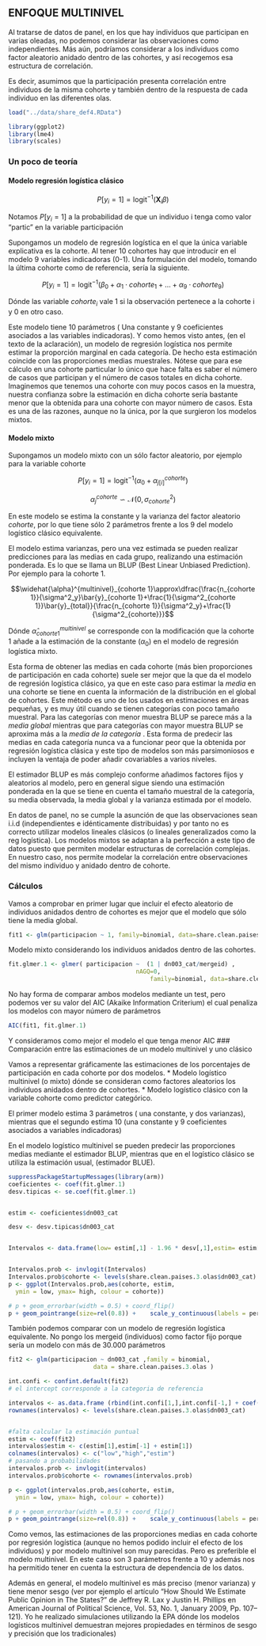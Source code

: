 ## ENFOQUE MULTINIVEL

Al tratarse de datos de panel, en los que hay individuos que participan en varias oleadas, no podemos considerar las observaciones como independientes. Más aún, podríamos considerar a los individuos como factor aleatorio anidado dentro de las cohortes, y así recogemos esa estructura de correlación. 

Es decir, asumimos que la participación presenta correlación entre individuos de la misma cohorte y también dentro de la respuesta de cada individuo en las diferentes olas.

```r
load("../data/share_def4.RData")
```
```r
library(ggplot2)
library(lme4)
library(scales)
```


### Un poco de teoría


#### Modelo regresión logística clásico

$$P[y_{i}=1]= \text{logit}^{-1} (\mathbf{X}_i\beta)$$

Notamos $P[y_{i}=1]$ a la probabilidad de que un individuo i tenga como valor "partic" en la variable participación

Supongamos un modelo de regresión logística en el que la única variable explicativa es la cohorte. Al tener 10 cohortes hay que introducir en el modelo 9 variables indicadoras (0-1). Una formulación del modelo, tomando la última cohorte como de referencia, sería la siguiente.

$$P[y_{i}=1]= \text{logit}^{-1} (\beta_0+\alpha_1\cdot cohorte_1 +\ldots + \alpha_9\cdot cohorte_9  )$$

Dónde las variable $cohorte_i$ vale 1 si la observación pertenece a la cohorte i y 0 en otro caso.

Este modelo tiene 10 parámetros ( Una constante y 9 coeficientes asociados a las variables indicadoras). Y como hemos visto antes, (en el texto de la aclaración), un modelo de regresión logística nos permite estimar la proporción marginal en cada categoría. De hecho esta estimación coincide con las proporciones medias muestrales. Nótese que para ese cálculo en una cohorte particular lo único que hace falta es saber el número de casos que participan y el número de casos totales en dicha cohorte. 
Imaginemos que tenemos una cohorte con muy pocos casos en la muestra, nuestra confianza sobre la estimación en dicha cohorte sería bastante menor que la obtenida para una cohorte con mayor número de casos. Esta es una de las razones, aunque no la única, por la que surgieron los modelos mixtos.

#### Modelo mixto

Supongamos un modelo mixto con un sólo factor aleatorio, por ejemplo para la variable cohorte

$$P[y_{i}=1]= \text{logit}^{-1} (\alpha_0+\alpha^{cohorte}_{j[i]})$$

$$ \alpha^{cohorte}_j \backsim\mathcal{N}(0,\sigma^2_{cohorte}) $$

En este modelo se estima la constante y la varianza del factor aleatorio *cohorte*, por lo que tiene sólo 2 parámetros frente a los 9 del modelo logístico clásico equivalente.

El modelo estima varianzas, pero una vez estimada se pueden realizar predicciones para las  medias en cada grupo, realizando una estimación ponderada. Es lo que se llama un BLUP (Best Linear Unbiased Prediction). Por ejemplo para la cohorte 1.



$$\widehat{\alpha}^{multinivel}_{cohorte 1}\approx\dfrac{\frac{n_{cohorte 1}}{\sigma^2_y}\bar{y}_{cohorte 1}+\frac{1}{\sigma^2_{cohorte 1}}\bar{y}_{total}}{\frac{n_{cohorte 1}}{\sigma^2_y}+\frac{1}{\sigma^2_{cohorte}}}$$

Dónde 
$\widehat{\alpha}^{multinivel}_{cohorte 1}$ se corresponde con la modificación que la cohorte 1 añade a la estimación de la constante ($\alpha_0$) en el modelo de regresión logística mixto.

Esta forma de obtener las medias en cada cohorte (más bien proporciones de participación en cada cohorte) suele ser mejor que la que da el modelo de regresión logística clásico, ya que en este caso para estimar la *media* en una cohorte se tiene en cuenta la información de la distribución en el global de cohortes.
Este método es uno de los usados en estimaciones en áreas pequeñas, y es muy útil cuando se tienen categorías con poco tamaño muestral. Para las categorías con menor muestra BLUP se parece más a la *media global* mientras que para categorías con mayor muestra BLUP se aproxima más a la *media de la categoría* .
Esta forma de predecir las medias en cada categoría nunca va a funcionar peor que la obtenida por regresión logística clásica y este tipo de modelos son más parsimoniosos e incluyen la ventaja de poder añadir covariables a varios niveles.

El estimador BLUP es más complejo conforme añadimos factores fijos y aleatorios al modelo, pero en general sigue siendo una estimación ponderada en la que se tiene en cuenta el tamaño muestral de la categoría, su media observada, la media global y la varianza estimada por el modelo.

En datos de panel, no se cumple la asunción de que  las observaciones sean i.i.d (independientes e idénticamente distribuidas) y por tanto no es correcto utilizar modelos lineales clásicos (o lineales generalizados como la reg logística). 
Los modelos mixtos se adaptan a la perfección a este tipo de datos puesto que permiten modelar estructuras de correlación complejas. En nuestro caso, nos permite modelar la correlación entre observaciones del mismo individuo y anidado dentro de cohorte.


### Cálculos 


Vamos a comprobar en primer lugar que incluir el efecto aleatorio de individuos anidados dentro de cohortes es mejor que el modelo que sólo tiene la media global.




```r
fit1 <- glm(participacion ~ 1, family=binomial, data=share.clean.paises.3.olas)

```

Modelo mixto considerando los individuos anidados dentro de las cohortes.



```r

fit.glmer.1 <- glmer( participacion ~  (1 | dn003_cat/mergeid) ,
									nAGQ=0,
										family=binomial, data=share.clean.paises.3.olas)
```

No hay forma de comparar ambos modelos mediante un test, pero podemos ver su valor del AIC (Akaike Information Criterium) el cual penaliza los modelos con mayor número de parámetros

```r
AIC(fit1, fit.glmer.1)

```
Y consideramos como mejor el modelo el que tenga menor AIC
### Comparación entre las estimaciones de un modelo multinivel y uno clásico

Vamos a representar gráficamente las estimaciones de los porcentajes de participación en cada cohorte por dos modelos.
* Modelo logístico multinivel (o mixto) dónde se consideran como factores aleatorios los individuos anidados dentro de cohortes.
* Modelo logístico clásico con la variable cohorte como predictor categórico.

El primer modelo estima 3 parámetros ( una constante, y dos varianzas), mientras que el segundo estima 10 (una constante y 9 coeficientes asociados a variables indicadoras)

En el modelo logístico multinivel se pueden predecir las proporciones medias mediante el estimador BLUP, mientras que en el logístico clásico se utiliza la estimación usual, (estimador BLUE).

```r
suppressPackageStartupMessages(library(arm))
coeficientes <- coef(fit.glmer.1)
desv.tipicas <- se.coef(fit.glmer.1)


estim <- coeficientes$dn003_cat

desv <- desv.tipicas$dn003_cat


Intervalos <- data.frame(low= estim[,1] - 1.96 * desv[,1],estim= estim[,1], high= estim[,1] + 1.96  *desv[,1] )


Intervalos.prob <- invlogit(Intervalos)
Intervalos.prob$cohorte <- levels(share.clean.paises.3.olas$dn003_cat)
p <- ggplot(Intervalos.prob,aes(cohorte, estim,
  ymin = low, ymax= high, colour = cohorte))

# p + geom_errorbar(width = 0.5) + coord_flip()
p + geom_pointrange(size=rel(0.8)) + 	scale_y_continuous(labels = percent, limits=c(0.15,0.55))+ coord_flip() + labs(x="Cohorte",y="Probabilidad (en %)") + ggtitle("Porcentaje de participación estimado por cohorte\n Modelo logístico multinivel")
```

También podemos comparar con un modelo de regresión logística  equivalente. No pongo los mergeid (individuos) como factor fijo porque sería un modelo con más de 30.000 parámetros
```r
fit2 <- glm(participacion ~ dn003_cat ,family = binomial, 
						data = share.clean.paises.3.olas )

```
```r
int.confi <- confint.default(fit2)
# el intercept corresponde a la categoria de referencia

intervalos <- as.data.frame (rbind(int.confi[1,],int.confi[-1,] + coef(fit2)[1]) )
rownames(intervalos) <- levels(share.clean.paises.3.olas$dn003_cat)


#falta calcular la estimación puntual
estim <- coef(fit2)
intervalos$estim <- c(estim[1],estim[-1] + estim[1])
colnames(intervalos) <- c("low","high","estim")
# pasando a probabilidades
intervalos.prob <- invlogit(intervalos)
intervalos.prob$cohorte <- rownames(intervalos.prob)

p <- ggplot(intervalos.prob,aes(cohorte, estim,
  ymin = low, ymax= high, colour = cohorte))

# p + geom_errorbar(width = 0.5) + coord_flip()
p + geom_pointrange(size=rel(0.8)) + 	scale_y_continuous(labels = percent, limits=c(0.15,0.55))+ coord_flip() + labs(x="Cohorte",y="Probabilidad (en %)") + ggtitle("Porcentaje de participación estimado por cohorte\n Modelo logístico clásico")

```
Como vemos, las estimaciones de las proporciones medias en cada cohorte por regresión logística (aunque no hemos podido incluir el efecto de los individuos) y por modelo multinivel son muy parecidas. 
Pero es preferible el modelo multinivel. En este caso son 3 parámetros frente a 10 y además nos ha permitido tener en cuenta la estructura de dependencia de los datos.

Además en general, el modelo multinivel es más preciso (menor varianza) y tiene menor sesgo (ver por ejemplo  el artículo "How Should We Estimate Public Opinion in The States?" de Jeffrey R. Lax y Justin H. Phillips en American Journal of Political Science, Vol. 53, No. 1, January 2009, Pp. 107–121). Yo he realizado simulaciones utilizando la EPA dónde los modelos logísticos multinivel demuestran mejores propiedades en términos de sesgo y precisión que los tradicionales)
